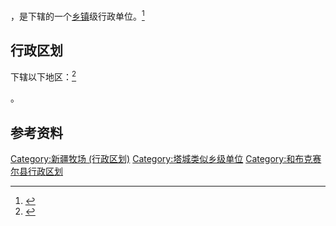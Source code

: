 {{中国乡级行政区|65/42/26/401/000}}

'''{{PAGENAMEBASE}}'''，是{{PRC admin/fullname|65/42/26/401/000|3}}下辖的一个[[乡镇|乡镇]]级行政单位。<ref>{{PRC admin/ref sgc|{{PRC admin/parent|65/42/26/401/000}}}}</ref>

== 行政区划 ==

{{PAGENAMEBASE}}下辖以下地区：<ref>{{PRC admin/ref sgc|65/42/26/401/000}}</ref>

{{PRC admin/children|65/42/26/401/000}}。

== 参考资料 ==

{{reflist}}

{{和布克赛尔蒙古自治县行政区划}}
{{新疆行政区划小作品}}

[[Category:新疆牧场_(行政区划)|Category:新疆牧场 (行政区划)]]
[[Category:塔城类似乡级单位|Category:塔城类似乡级单位]]
[[Category:和布克赛尔县行政区划|Category:和布克赛尔县行政区划]]